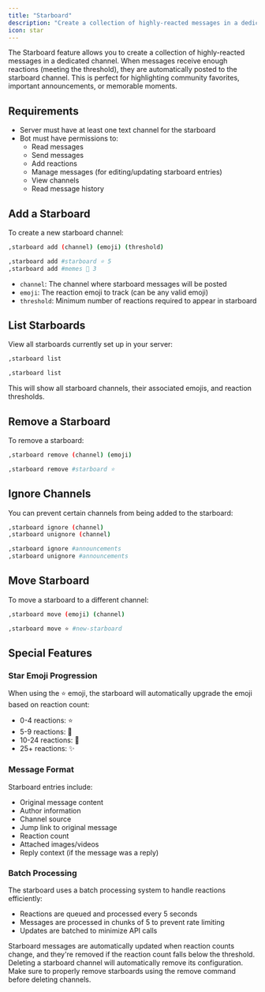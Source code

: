 ```yaml
---
title: "Starboard"
description: "Create a collection of highly-reacted messages in a dedicated channel with Greed's Starboard feature"
icon: star
---
```


The Starboard feature allows you to create a collection of highly-reacted messages in a dedicated channel. When messages receive enough reactions (meeting the threshold), they are automatically posted to the starboard channel. This is perfect for highlighting community favorites, important announcements, or memorable moments.

## Requirements

- Server must have at least one text channel for the starboard
- Bot must have permissions to:
  - Read messages
  - Send messages
  - Add reactions
  - Manage messages (for editing/updating starboard entries)
  - View channels
  - Read message history

## Add a Starboard

To create a new starboard channel:

<CodeGroup>

```bash Syntax
,starboard add (channel) (emoji) (threshold)
```

```bash Example
,starboard add #starboard ⭐ 5
,starboard add #memes 🤡 3
```

</CodeGroup>

- `channel`: The channel where starboard messages will be posted
- `emoji`: The reaction emoji to track (can be any valid emoji)
- `threshold`: Minimum number of reactions required to appear in starboard

## List Starboards

View all starboards currently set up in your server:

<CodeGroup>

```bash Syntax
,starboard list
```

```bash Example
,starboard list
```

</CodeGroup>

This will show all starboard channels, their associated emojis, and reaction thresholds.

## Remove a Starboard

To remove a starboard:

<CodeGroup>

```bash Syntax
,starboard remove (channel) (emoji)
```

```bash Example
,starboard remove #starboard ⭐
```

</CodeGroup>

## Ignore Channels

You can prevent certain channels from being added to the starboard:

<CodeGroup>

```bash Syntax
,starboard ignore (channel)
,starboard unignore (channel)
```

```bash Example
,starboard ignore #announcements
,starboard unignore #announcements
```

</CodeGroup>

## Move Starboard

To move a starboard to a different channel:

<CodeGroup>

```bash Syntax
,starboard move (emoji) (channel)
```

```bash Example
,starboard move ⭐ #new-starboard
```

</CodeGroup>

## Special Features

### Star Emoji Progression

When using the ⭐ emoji, the starboard will automatically upgrade the emoji based on reaction count:
- 0-4 reactions: ⭐
- 5-9 reactions: 🌟
- 10-24 reactions: 💫
- 25+ reactions: ✨

### Message Format

Starboard entries include:
- Original message content
- Author information
- Channel source
- Jump link to original message
- Reaction count
- Attached images/videos
- Reply context (if the message was a reply)

### Batch Processing

The starboard uses a batch processing system to handle reactions efficiently:
- Reactions are queued and processed every 5 seconds
- Messages are processed in chunks of 5 to prevent rate limiting
- Updates are batched to minimize API calls

<Note>
Starboard messages are automatically updated when reaction counts change, and they're removed if the reaction count falls below the threshold.
</Note>

<Warning>
Deleting a starboard channel will automatically remove its configuration. Make sure to properly remove starboards using the remove command before deleting channels.
</Warning>